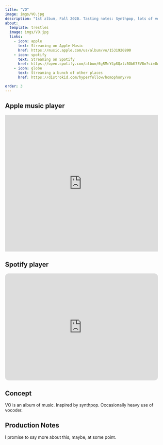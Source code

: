 ```yaml
---
title: "VO"
image: imgs/VO.jpg
description: "1st album, Fall 2020. Tasting notes: Synthpop, lots of vocoder"
about:
  template: trestles
  image: imgs/VO.jpg
  links:
    - icon: apple
      text: Streaming on Apple Music
      href: https://music.apple.com/us/album/vo/1531920890
    - icon: spotify
      text: Streaming on Spotify
      href: https://open.spotify.com/album/6gRMnY4p8Qxlz5ObK7EV8m?si=UwIt6CNTT_iplg9U4CE7Sw
    - icon: globe
      text: Streaming a bunch of other places
      href: https://distrokid.com/hyperfollow/homophony/vo

order: 3
---
```


## Apple music player

<iframe allow="autoplay *; encrypted-media *;" frameborder="0" height="450" style="width:100%;max-width:660px;overflow:hidden;background:transparent;" sandbox="allow-forms allow-popups allow-same-origin allow-scripts allow-storage-access-by-user-activation allow-top-navigation-by-user-activation" src="https://embed.music.apple.com/us/album/vo/1531920890"></iframe>

## Spotify player

<iframe style="border-radius:12px" src="https://open.spotify.com/embed/album/6gRMnY4p8Qxlz5ObK7EV8m?utm_source=generator&theme=0" width="100%" height="352" frameBorder="0" allowfullscreen="" allow="autoplay; clipboard-write; encrypted-media; fullscreen; picture-in-picture" loading="lazy"></iframe>

## Concept

VO is an album of music. Inspired by synthpop. Occasionally heavy use of vocoder.

## Production Notes

I promise to say more about this, maybe, at some point.


